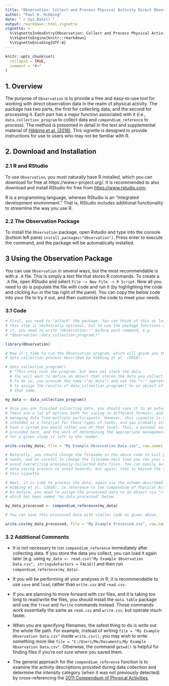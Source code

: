 ```yaml
---
title: "Observation: Collect and Process Physical Activity Direct Observation Data"
author: "Paul R. Hibbing"
date: "`r Sys.Date()`"
output: rmarkdown::html_vignette
vignette: >
  %\VignetteIndexEntry{Observation: Collect and Process Physical Activity Direct Observation Data}
  %\VignetteEngine{knitr::rmarkdown}
  %\VignetteEncoding{UTF-8}
---
```


```r
knitr::opts_chunk$set(
  collapse = TRUE,
  comment = "#>"
)
```

## 1. Overview

The purpose of `Observation` is to provide a free and easy-to-use tool for working with direct observation data in the realm of physical activity. The package has two parts, the first for collecting data, and the second for processing it. Each part has a major function associated with it (i.e., `data_collection_program` to collect data and `compendium_reference` to process). The method is presented in detail in the text and supplemental material of [Hibbing et al. (2018)](https://www.ncbi.nlm.nih.gov/pubmed/29135657). This vignette is designed to provide instructions for use to users who may not be familiar with R.

## 2. Download and Installation

### 2.1 R and RStudio

To use `Observation`, you must naturally have R installed, which you can download for free at https://www.r-project.org/. It is recommended to also download and install RStudio for free from [https://www.rstudio.com](https://www.rstudio.com/products/rstudio/download/).

R is a programming language, whereas RStudio is an "integrated development environment." That is, RStudio includes additional functionality to streamline the way you use R.

### 2.2 The Observation Package

To install the `Observation` package, open Rstudio and type into the console (bottom left pane) `install.packages("Observation")`. Press enter to execute the command, and the package will be automatically installed.

## 3 Using the Observation Package

You can use `Observation` in several ways, but the most recommendable is with a `.R` file. This is simply a text file that stores R commands. To create a `.R` file, open RStudio and select `File -> New File -> R Script`. Now all you need to do is populate the file with code and run it (by highlighting the code and clicking `Run` in the top right of the pane). You can copy the below code into your file to try it out, and then customize the code to meet your needs.

### 3.1 Code

```r

# First, you need to "attach" the package. You can think of this as loading it. 
# This step is technically optional, but to use the package functions without
# it, you need to write "Observation::" before each command, e.g.
# "Observation::data_collection_program()"

library(Observation)

# Now it's time to run the Observation program, which will guide you through the
# data collection process described by Hibbing et al. (2018).

# data_collection_program()
  # ^This only runs the program, but does not store the data.
  # You will want to define an object that stores the data you collect.
  # To do so, you provide the name ("my_data") and use the "<-" operator
  # to assign the results of data_collection_program() to an object of
  # that name.

my_data <- data_collection_program()

# Once you are finished collecting data, you should save it to an external file.
# There are a lot of options both for saving in different formats, and for
# managing data from multiple participants. However, this vignette is not
# intended as a tutorial for those types of tasks, and you probably already
# have a system you would rather use at that level. Thus, a minimal example is
# provided here, and the work of determining the appropriate management scheme
# for a given study is left to the reader.

write.csv(my_data, file = "My Example Observation Data.csv", row.names = FALSE)

# Naturally, you should change the filename in the above code to suit your
# needs, and be careful to change the filename each time you run your code, to
# avoid overwriting previously-collected data files. You can easily automate the
# data saving process to avoid hazards, but again, that is beyond the scope of
# this vignette.

# Next, it is time to process the data, again via the scheme described by
# Hibbing et al. (2018), in reference to the Compendium of Physical Activities.
# As before, you need to assign the processed data to an object via "<-",
# which has been named "my_data_processed" below.

my_data_processed <- compendium_reference(my_data)

# You can save this processed data with similar code as given above.

write.csv(my_data_processed, file = "My Example_Processed.csv", row.names = FALSE)

```

### 3.2 Additional Comments

* It is not necessary to run `compendium_reference` immediately after collecting data. If you store the data you collect, you can load it again later (e.g. using `my_data <- read.csv("My Example Observation Data.csv", stringsAsFactors = FALSE)`) and then run `compendium_reference(my_data)`.

* If you will be performing all your analyses in R, it is recommendable to use `save` and `load`, rather than `write.csv` and `read.csv`.

* If you are planning to move forward with csv files, and it is taking too long to read/write the files, you should install the `data.table` package and use the `fread` and `fwrite` commands instead. Those commands work essentially the same as `read.csv` and `write.csv`, but operate much faster.

* When you are specifying filenames, the safest thing to do is write out the whole file path. For example, instead of writing `file = "My Example Observation Data.csv"` inside `write.csv()`, you may wish to write something more like `file = "C:/Users/Me/Documents/My Example Observation Data.csv"`. Otherwise, the command `getwd()` is helpful for finding files if you're not sure where you saved them.

* The general approach for the `compendium_reference` function is to examine the activity descriptions provided during data collection and determine the intensity category (when it was not previously detected) by cross-referencing the [2011 Compendium of Physical Activities](https://sites.google.com/site/compendiumofphysicalactivities/home).
